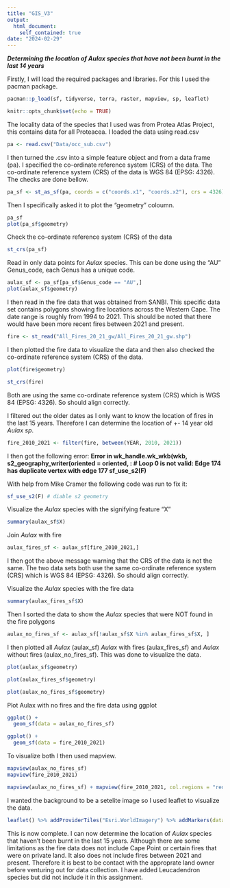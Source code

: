 ```yaml
---
title: "GIS_V3"
output: 
  html_document:
    self_contained: true
date: "2024-02-29"
---
```



***Determining the location of Aulax species that have not been burnt in the last 14 years***

Firstly, I will load the required packages and libraries. For this I used the pacman package.

```r


pacman::p_load(sf, tidyverse, terra, raster, mapview, sp, leaflet)

knitr::opts_chunk$set(echo = TRUE)
```

The locality data of the species that I used was from Protea Atlas Project, this contains data for all Proteacea. I loaded the data using read.csv

```r
pa <- read.csv("Data/occ_sub.csv")

```

I then turned the .csv into a simple feature object and from a data frame (pa). I specified the co-ordinate reference system (CRS) of the data. The co-ordinate reference system (CRS) of the data is WGS 84 (EPSG: 4326). The checks are done bellow.

```r
pa_sf <- st_as_sf(pa, coords = c("coords.x1", "coords.x2"), crs = 4326)
```

Then I specifically asked it to plot the "geometry" coloumn.

```r
pa_sf
plot(pa_sf$geometry)
```

Check the co-ordinate reference system (CRS) of the data

```r
st_crs(pa_sf)
```

Read in only data points for *Aulax* species. This can be done using the "AU" Genus_code, each Genus has a unique code.

```r
aulax_sf <- pa_sf[pa_sf$Genus_code == "AU",]
plot(aulax_sf$geometry)
```

I then read in the fire data that was obtained from SANBI. This specific data set contains polygons showing fire locations across the Western Cape. The date range is roughly from 1994 to 2021. This should be noted that there would have been more recent fires between 2021 and present.

```r
fire <- st_read("All_Fires_20_21_gw/All_Fires_20_21_gw.shp")
```

I then plotted the fire data to visualize the data and then also checked the co-ordinate reference system (CRS) of the data.

```r
plot(fire$geometry)
```

```r
st_crs(fire)
```

Both are using the same co-ordinate reference system (CRS) which is WGS 84 (EPSG: 4326). So should align correctly.

I filtered out the older dates as I only want to know the location of fires in the last 15 years. Therefore I can determine the location of +- 14 year old *Aulax sp*.

```r
fire_2010_2021 <- filter(fire, between(YEAR, 2010, 2021))
```

I then got the following error: **Error in wk_handle.wk_wkb(wkb, s2_geography_writer(oriented = oriented, : \# Loop 0 is not valid: Edge 174 has duplicate vertex with edge 177 sf_use_s2(F)**

With help from Mike Cramer the following code was run to fix it:

```r
sf_use_s2(F) # diable s2 geometry
```

Visualize the *Aulax* species with the signifying feature "X"

```r
summary(aulax_sf$X)
```

Join *Aulax* with fire

```r
aulax_fires_sf <- aulax_sf[fire_2010_2021,]
```

I then got the above message warning that the CRS of the data is not the same. The two data sets both use the same co-ordinate reference system (CRS) which is WGS 84 (EPSG: 4326). So should align correctly.

Visualize the *Aulax* species with the fire data

```r
summary(aulax_fires_sf$X)
```

Then I sorted the data to show the *Aulax* species that were NOT found in the fire polygons

```r
aulax_no_fires_sf <- aulax_sf[!aulax_sf$X %in% aulax_fires_sf$X, ]
```

I then plotted all *Aulax* (aulax_sf) *Aulax* with fires (aulax_fires_sf) and *Aulax* without fires (aulax_no_fires_sf). This was done to visualize the data.

```r
plot(aulax_sf$geometry)
```

```r
plot(aulax_fires_sf$geometry)
```

```r
plot(aulax_no_fires_sf$geometry)
```

Plot Aulax with no fires and the fire data using ggplot

```r
ggplot() + 
  geom_sf(data = aulax_no_fires_sf)

ggplot() +
  geom_sf(data = fire_2010_2021)
```

To visualize both I then used mapview.

```r
mapview(aulax_no_fires_sf)
mapview(fire_2010_2021)

mapview(aulax_no_fires_sf) + mapview(fire_2010_2021, col.regions = "red")
```

I wanted the background to be a setelite image so I used leaflet to visualize the data.

```r
leaflet() %>% addProviderTiles("Esri.WorldImagery") %>% addMarkers(data = aulax_no_fires_sf, popup = ~Genus_code) %>% addPolygons(data = fire_2010_2021, color = "red")
```

This is now complete. I can now determine the location of *Aulax* species that haven't been burnt in the last 15 years. Although there are some limitations as the fire data does not include Cape Point or certain fires that were on private land. It also does not include fires between 2021 and present. Therefore it is best to be contact with the approprate land owner before venturing out for data collection. I have added Leucadendron species but did not include it in this assignment.
